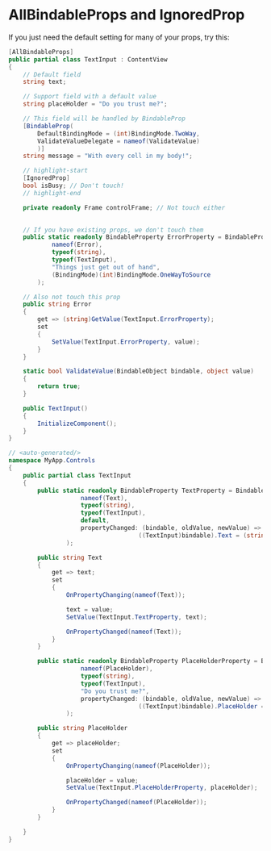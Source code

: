 
# AllBindableProps and IgnoredProp

If you just need the default setting for many of your props, try this:

<Tabs>
<TabItem value="TextInput.cs">

```csharp showLineNumbers
[AllBindableProps]
public partial class TextInput : ContentView
{
    // Default field
    string text;

    // Support field with a default value
    string placeHolder = "Do you trust me?";

    // This field will be handled by BindableProp
    [BindableProp(
        DefaultBindingMode = (int)BindingMode.TwoWay,
        ValidateValueDelegate = nameof(ValidateValue)
        )]
    string message = "With every cell in my body!";

    // highlight-start
    [IgnoredProp]
    bool isBusy; // Don't touch!
    // highlight-end

    private readonly Frame controlFrame; // Not touch either
    

    // If you have existing props, we don't touch them
    public static readonly BindableProperty ErrorProperty = BindableProperty.Create(
            nameof(Error),
            typeof(string),
            typeof(TextInput),
            "Things just get out of hand",
            (BindingMode)(int)BindingMode.OneWayToSource
        );

    // Also not touch this prop
    public string Error
    {
        get => (string)GetValue(TextInput.ErrorProperty);
        set
        {
            SetValue(TextInput.ErrorProperty, value);
        }
    }

    static bool ValidateValue(BindableObject bindable, object value)
    {
        return true;
    }

    public TextInput()
    {
        InitializeComponent();
    }
}
```

</TabItem>

<TabItem value="TextInput.g.cs">

```csharp showLineNumbers
// <auto-generated/>
namespace MyApp.Controls
{
    public partial class TextInput
    {
        public static readonly BindableProperty TextProperty = BindableProperty.Create(
                    nameof(Text),
                    typeof(string),
                    typeof(TextInput),
                    default,
                    propertyChanged: (bindable, oldValue, newValue) =>
                                    ((TextInput)bindable).Text = (string)newValue
                );

        public string Text
        {
            get => text;
            set
            {
                OnPropertyChanging(nameof(Text));

                text = value;
                SetValue(TextInput.TextProperty, text);

                OnPropertyChanged(nameof(Text));
            }
        }

        public static readonly BindableProperty PlaceHolderProperty = BindableProperty.Create(
                    nameof(PlaceHolder),
                    typeof(string),
                    typeof(TextInput),
                    "Do you trust me?",
                    propertyChanged: (bindable, oldValue, newValue) =>
                                    ((TextInput)bindable).PlaceHolder = (string)newValue
                );

        public string PlaceHolder
        {
            get => placeHolder;
            set
            {
                OnPropertyChanging(nameof(PlaceHolder));

                placeHolder = value;
                SetValue(TextInput.PlaceHolderProperty, placeHolder);

                OnPropertyChanged(nameof(PlaceHolder));
            }
        }

    }
}
```

</TabItem>
</Tabs>
